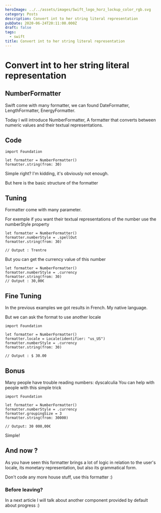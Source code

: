 ```yaml
---
heroImage: ../../assets/images/Swift_logo_horz_lockup_color_rgb.svg
category: Posts
description: Convert int to her string literal representation
pubDate: 2020-06-24T20:11:00.000Z
draft: false
tags:
  - swift
title: Convert int to her string literal representation
---
```


# Convert int to her string literal representation

## NumberFormatter

Swift come with many formatter, we can found DateFormatter, LengthFormatter, EnergyFormatter.

Today I will introduce NumberFormatter, A formatter that converts between numeric values and their textual representations.

## Code

```
import Foundation

let formatter = NumberFormatter()
formatter.string(from: 30)
```

Simple right? I'm kidding, it's obviously not enough.

But here is the basic structure of the formatter

## Tuning

Formatter come with many parameter.

For exemple if you want their textual representations of the number use the numberStyle property

```
let formatter = NumberFormatter()
formatter.numberStyle = .spellOut
formatter.string(from: 30)

// Output : Trentre
```

But you can get the currency value of this number

```
let formatter = NumberFormatter()
formatter.numberStyle = .currency
formatter.string(from: 30)
// Output : 30,00€
```

## Fine Tuning

In the previous examples we got results in French. My native language.

But we can ask the format to use another locale

```
import Foundation

let formatter = NumberFormatter()
formatter.locale = Locale(identifier: "us_US")
formatter.numberStyle = .currency
formatter.string(from: 30)

// Output : $ 30.00
```

## Bonus

Many people have trouble reading numbers: dyscalculia
You can help with people with this simple trick

```
import Foundation

let formatter = NumberFormatter()
formatter.numberStyle = .currency
formatter.groupingSize = 3
formatter.string(from: 30000)

// Output: 30 000,00€
```

Simple!

## And now ?

As you have seen this formatter brings a lot of logic in relation to the user's locale, its monetary representation, but also its grammatical form.

Don't code any more house stuff, use this formatter :)

### Before leaving?

In a next article I will talk about another component provided by default about progress :)
